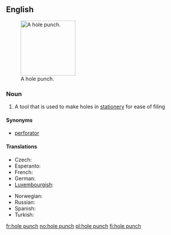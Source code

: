 ==English==
{{wikipedia}}
[[Image:Hole_punch.JPG|thumb|150px|A hole punch.]]
===Noun===
{{en-noun|sg=[[hole]] [[punch]]|es}}

# A tool that is used to make holes in [[stationery]] for ease of filing

====Synonyms====
* [[perforator]]

====Translations====
{{trans-top|tool}}
* Czech: {{t-|cs|děrovačka|f}}
* Esperanto: {{t-|eo|truilo|xs=Esperanto}}
* French: {{t|fr|perforateur|m}}
* German: {{t+|de|Locher|m}}
* [[Luxembourgish]]: {{t-|lb|Locher|xs=Luxembourgish}}
{{trans-mid}}
* Norwegian: {{t+|no|hullemaskin}}
* Russian: {{t|ru|дырокол|m|tr=dyrokól}}
* Spanish: {{t-|es|perforadora|f}}
* Turkish: {{t|tr|delgeç}}
{{trans-bottom}}

[[fr:hole punch]]
[[no:hole punch]]
[[pl:hole punch]]
[[fi:hole punch]]